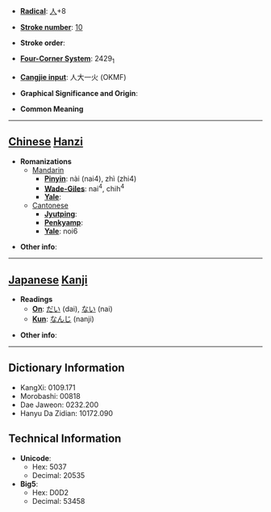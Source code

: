 * '''[[Wiktionary:Chinese radical index| Radical]]''': [[Wiktionary:Chinese radical index 人|人]]+8

* '''[[Wiktionary:Chinese total strokes index|Stroke number]]''': [[Wiktionary:Chinese total strokes index 10|10]]

* '''Stroke order''': 

* '''[[Wiktionary:Chinese four corner index|Four-Corner System]]''': 2429<sub>1</sub>

* '''[[Wiktionary:Chinese Cangjie index|Cangjie input]]''': 人大一火 (OKMF)

* '''Graphical Significance and Origin''': 

* '''Common Meaning'''

----

== [[Chinese]] [[Hanzi]] ==

* '''Romanizations'''
** [[Mandarin]]
*** '''[[Pinyin]]''': nài (nai4), zhì (zhi4)
*** '''[[Wade-Giles]]''': nai<sup>4</sup>, chih<sup>4</sup>
*** '''[[Yale]]''': 
**[[Cantonese]]
***'''[[Jyutping]]''':
***'''[[Penkyamp]]''': 
***'''[[Yale]]''': noi6

* '''Other info''': 

----

== [[Japanese]] [[Kanji]] ==

* '''Readings'''
** '''[[On]]''': [[だい]] (dai), [[ない]] (nai)
** '''[[Kun]]''': [[なんじ]] (nanji)

* '''Other info''':  

----

== Dictionary Information ==

* KangXi: 0109.171
* Morobashi: 00818
* Dae Jaweon: 0232.200
* Hanyu Da Zidian: 10172.090

== Technical Information ==

* '''Unicode''':
** Hex: 5037
** Decimal: 20535
* '''Big5''':
** Hex: D0D2
** Decimal: 53458